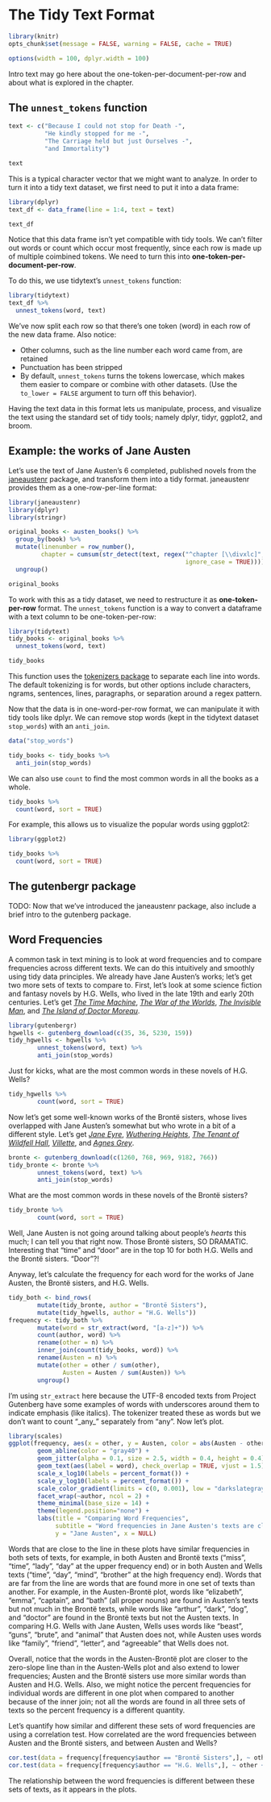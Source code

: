 # The Tidy Text Format {#tidytext}

```r
library(knitr)
opts_chunk$set(message = FALSE, warning = FALSE, cache = TRUE)

options(width = 100, dplyr.width = 100)
```

Intro text may go here about the one-token-per-document-per-row and about what is explored in the chapter.

## The `unnest_tokens` function

```r
text <- c("Because I could not stop for Death -",
          "He kindly stopped for me -",
          "The Carriage held but just Ourselves -",
          "and Immortality")

text
```

This is a typical character vector that we might want to analyze. In order to turn it into a tidy text dataset, we first need to put it into a data frame:

```r
library(dplyr)
text_df <- data_frame(line = 1:4, text = text)

text_df
```

Notice that this data frame isn't yet compatible with tidy tools. We can't filter out words or count which occur most frequently, since each row is made up of multiple coimbined tokens. We need to turn this into **one-token-per-document-per-row**.

To do this, we use tidytext's `unnest_tokens` function:

```r
library(tidytext)
text_df %>%
  unnest_tokens(word, text)
```

We've now split each row so that there's one token (word) in each row of the new data frame. Also notice:

* Other columns, such as the line number each word came from, are retained
* Punctuation has been stripped
* By default, `unnest_tokens` turns the tokens lowercase, which makes them easier to compare or combine with other datasets. (Use the `to_lower = FALSE` argument to turn off this behavior).

Having the text data in this format lets us manipulate, process, and visualize the text using the standard set of tidy tools; namely dplyr, tidyr, ggplot2, and broom.

## Example: the works of Jane Austen

Let's use the text of Jane Austen's 6 completed, published novels from the [janeaustenr](https://cran.r-project.org/package=janeaustenr) package, and transform them into a tidy format. janeaustenr provides them as a one-row-per-line format:

```r
library(janeaustenr)
library(dplyr)
library(stringr)

original_books <- austen_books() %>%
  group_by(book) %>%
  mutate(linenumber = row_number(),
         chapter = cumsum(str_detect(text, regex("^chapter [\\divxlc]",
                                                 ignore_case = TRUE)))) %>%
  ungroup()

original_books
```

To work with this as a tidy dataset, we need to restructure it as **one-token-per-row** format. The `unnest_tokens` function is a way to convert a dataframe with a text column to be one-token-per-row:

```r
library(tidytext)
tidy_books <- original_books %>%
  unnest_tokens(word, text)

tidy_books
```

This function uses the [tokenizers package](https://github.com/lmullen/tokenizers) to separate each line into words. The default tokenizing is for words, but other options include characters, ngrams, sentences, lines, paragraphs, or separation around a regex pattern.

Now that the data is in one-word-per-row format, we can manipulate it with tidy tools like dplyr. We can remove stop words (kept in the tidytext dataset `stop_words`) with an `anti_join`.

```r
data("stop_words")

tidy_books <- tidy_books %>%
  anti_join(stop_words)
```

We can also use `count` to find the most common words in all the books as a whole.

```r
tidy_books %>%
  count(word, sort = TRUE) 
```

For example, this allows us to visualize the popular words using ggplot2:

```r
library(ggplot2)

tidy_books %>%
  count(word, sort = TRUE)
```

## The gutenbergr package

TODO: Now that we've introduced the janeaustenr package, also include a brief intro to the gutenberg package.

## Word Frequencies

A common task in text mining is to look at word frequencies and to compare frequencies across different texts. We can do this intuitively and smoothly using tidy data principles. We already have Jane Austen's works; let's get two more sets of texts to compare to. First, let's look at some science fiction and fantasy novels by H.G. Wells, who lived in the late 19th and early 20th centuries. Let's get [*The Time Machine*](https://www.gutenberg.org/ebooks/35), [*The War of the Worlds*](https://www.gutenberg.org/ebooks/36), [*The Invisible Man*](https://www.gutenberg.org/ebooks/5230), and [*The Island of Doctor Moreau*](https://www.gutenberg.org/ebooks/159).

```r
library(gutenbergr)
hgwells <- gutenberg_download(c(35, 36, 5230, 159))
tidy_hgwells <- hgwells %>%
        unnest_tokens(word, text) %>%
        anti_join(stop_words)
```

Just for kicks, what are the most common words in these novels of H.G. Wells?

```r
tidy_hgwells %>%
        count(word, sort = TRUE)
```

Now let's get some well-known works of the Brontë sisters, whose lives overlapped with Jane Austen's somewhat but who wrote in a bit of a different style. Let's get [*Jane Eyre*](https://www.gutenberg.org/ebooks/1260), [*Wuthering Heights*](https://www.gutenberg.org/ebooks/768), [*The Tenant of Wildfell Hall*](https://www.gutenberg.org/ebooks/969), [*Villette*](https://www.gutenberg.org/ebooks/9182), and [*Agnes Grey*](https://www.gutenberg.org/ebooks/767).

```r
bronte <- gutenberg_download(c(1260, 768, 969, 9182, 766))
tidy_bronte <- bronte %>%
        unnest_tokens(word, text) %>%
        anti_join(stop_words)
```

What are the most common words in these novels of the Brontë sisters?

```r
tidy_bronte %>%
        count(word, sort = TRUE)
```

Well, Jane Austen is not going around talking about people's *hearts* this much; I can tell you that right now. Those Brontë sisters, SO DRAMATIC. Interesting that "time" and "door" are in the top 10 for both H.G. Wells and the Brontë sisters. "Door"?!

Anyway, let's calculate the frequency for each word for the works of Jane Austen, the Brontë sisters, and H.G. Wells.

```r
tidy_both <- bind_rows(
        mutate(tidy_bronte, author = "Brontë Sisters"),
        mutate(tidy_hgwells, author = "H.G. Wells"))
frequency <- tidy_both %>%
        mutate(word = str_extract(word, "[a-z]+")) %>%
        count(author, word) %>%
        rename(other = n) %>%
        inner_join(count(tidy_books, word)) %>%
        rename(Austen = n) %>%
        mutate(other = other / sum(other),
               Austen = Austen / sum(Austen)) %>%
        ungroup()
```

I'm using `str_extract` here because the UTF-8 encoded texts from Project Gutenberg have some examples of words with underscores around them to indicate emphasis (like italics). The tokenizer treated these as words but we don't want to count "\_any\_" separately from "any". Now let's plot.

```r
library(scales)
ggplot(frequency, aes(x = other, y = Austen, color = abs(Austen - other))) +
        geom_abline(color = "gray40") +
        geom_jitter(alpha = 0.1, size = 2.5, width = 0.4, height = 0.4) +
        geom_text(aes(label = word), check_overlap = TRUE, vjust = 1.5) +
        scale_x_log10(labels = percent_format()) +
        scale_y_log10(labels = percent_format()) +
        scale_color_gradient(limits = c(0, 0.001), low = "darkslategray4", high = "gray75") +
        facet_wrap(~author, ncol = 2) +
        theme_minimal(base_size = 14) +
        theme(legend.position="none") +
        labs(title = "Comparing Word Frequencies",
             subtitle = "Word frequencies in Jane Austen's texts are closer to the Brontë sisters' than to H.G. Wells'",
             y = "Jane Austen", x = NULL)
```

Words that are close to the line in these plots have similar frequencies in both sets of texts, for example, in both Austen and Brontë texts ("miss", "time", "lady", "day" at the upper frequency end) or in both Austen and Wells texts ("time", "day", "mind", "brother" at the high frequency end). Words that are far from the line are words that are found more in one set of texts than another. For example, in the Austen-Brontë plot, words like "elizabeth", "emma", "captain", and "bath" (all proper nouns) are found in Austen's texts but not much in the Brontë texts, while words like "arthur", "dark", "dog", and "doctor" are found in the Brontë texts but not the Austen texts. In comparing H.G. Wells with Jane Austen, Wells uses words like "beast", "guns", "brute", and "animal" that Austen does not, while Austen uses words like "family", "friend", "letter", and "agreeable" that Wells does not.

Overall, notice that the words in the Austen-Brontë plot are closer to the zero-slope line than in the Austen-Wells plot and also extend to lower frequencies; Austen and the Brontë sisters use more similar words than Austen and H.G. Wells. Also, we might notice the percent frequencies for individual words are different in one plot when compared to another because of the inner join; not all the words are found in all three sets of texts so the percent frequency is a different quantity.

Let's quantify how similar and different these sets of word frequencies are using a correlation test. How correlated are the word frequencies between Austen and the Brontë sisters, and between Austen and Wells?

```r
cor.test(data = frequency[frequency$author == "Brontë Sisters",], ~ other + Austen)
cor.test(data = frequency[frequency$author == "H.G. Wells",], ~ other + Austen)
```

The relationship between the word frequencies is different between these sets of texts, as it appears in the plots.
